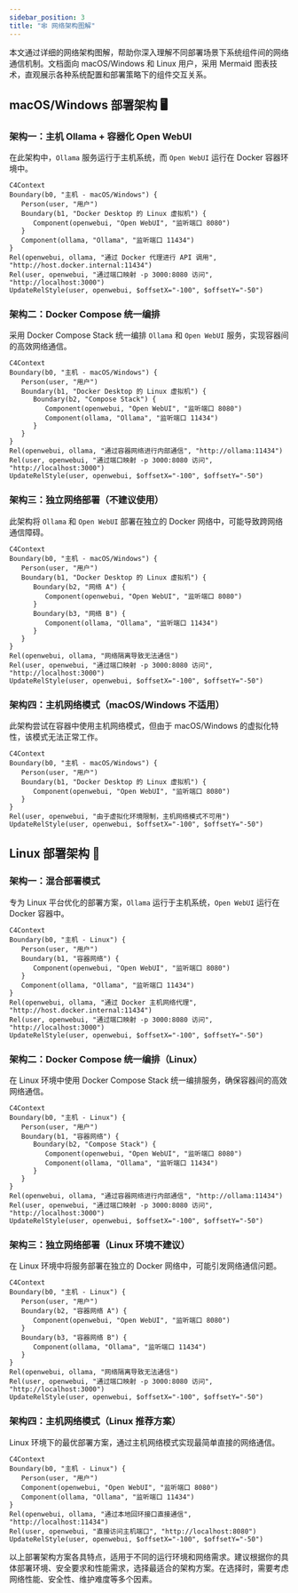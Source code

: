 ```yaml
---
sidebar_position: 3
title: "🕸️ 网络架构图解"
---
```


本文通过详细的网络架构图解，帮助你深入理解不同部署场景下系统组件间的网络通信机制。文档面向 macOS/Windows 和 Linux 用户，采用 Mermaid 图表技术，直观展示各种系统配置和部署策略下的组件交互关系。

## macOS/Windows 部署架构 🖥️

### 架构一：主机 Ollama + 容器化 Open WebUI

在此架构中，`Ollama` 服务运行于主机系统，而 `Open WebUI` 运行在 Docker 容器环境中。

```mermaid
C4Context
Boundary(b0, "主机 - macOS/Windows") {
   Person(user, "用户")
   Boundary(b1, "Docker Desktop 的 Linux 虚拟机") {
      Component(openwebui, "Open WebUI", "监听端口 8080")
   }
   Component(ollama, "Ollama", "监听端口 11434")
}
Rel(openwebui, ollama, "通过 Docker 代理进行 API 调用", "http://host.docker.internal:11434")
Rel(user, openwebui, "通过端口映射 -p 3000:8080 访问", "http://localhost:3000")
UpdateRelStyle(user, openwebui, $offsetX="-100", $offsetY="-50")
```

### 架构二：Docker Compose 统一编排

采用 Docker Compose Stack 统一编排 `Ollama` 和 `Open WebUI` 服务，实现容器间的高效网络通信。

```mermaid
C4Context
Boundary(b0, "主机 - macOS/Windows") {
   Person(user, "用户")
   Boundary(b1, "Docker Desktop 的 Linux 虚拟机") {
      Boundary(b2, "Compose Stack") {
         Component(openwebui, "Open WebUI", "监听端口 8080")
         Component(ollama, "Ollama", "监听端口 11434")
      }
   }
}
Rel(openwebui, ollama, "通过容器网络进行内部通信", "http://ollama:11434")
Rel(user, openwebui, "通过端口映射 -p 3000:8080 访问", "http://localhost:3000")
UpdateRelStyle(user, openwebui, $offsetX="-100", $offsetY="-50")
```

### 架构三：独立网络部署（不建议使用）

此架构将 `Ollama` 和 `Open WebUI` 部署在独立的 Docker 网络中，可能导致跨网络通信障碍。

```mermaid
C4Context
Boundary(b0, "主机 - macOS/Windows") {
   Person(user, "用户")
   Boundary(b1, "Docker Desktop 的 Linux 虚拟机") {
      Boundary(b2, "网络 A") {
         Component(openwebui, "Open WebUI", "监听端口 8080")
      }
      Boundary(b3, "网络 B") {
         Component(ollama, "Ollama", "监听端口 11434")
      }
   }
}
Rel(openwebui, ollama, "网络隔离导致无法通信")
Rel(user, openwebui, "通过端口映射 -p 3000:8080 访问", "http://localhost:3000")
UpdateRelStyle(user, openwebui, $offsetX="-100", $offsetY="-50")
```

### 架构四：主机网络模式（macOS/Windows 不适用）

此架构尝试在容器中使用主机网络模式，但由于 macOS/Windows 的虚拟化特性，该模式无法正常工作。

```mermaid
C4Context
Boundary(b0, "主机 - macOS/Windows") {
   Person(user, "用户")
   Boundary(b1, "Docker Desktop 的 Linux 虚拟机") {
      Component(openwebui, "Open WebUI", "监听端口 8080")
   }
}
Rel(user, openwebui, "由于虚拟化环境限制，主机网络模式不可用")
UpdateRelStyle(user, openwebui, $offsetX="-100", $offsetY="-50")
```


## Linux 部署架构 🐧

### 架构一：混合部署模式

专为 Linux 平台优化的部署方案，`Ollama` 运行于主机系统，`Open WebUI` 运行在 Docker 容器中。

```mermaid
C4Context
Boundary(b0, "主机 - Linux") {
   Person(user, "用户")
   Boundary(b1, "容器网络") {
      Component(openwebui, "Open WebUI", "监听端口 8080")
   }
   Component(ollama, "Ollama", "监听端口 11434")
}
Rel(openwebui, ollama, "通过 Docker 主机网络代理", "http://host.docker.internal:11434")
Rel(user, openwebui, "通过端口映射 -p 3000:8080 访问", "http://localhost:3000")
UpdateRelStyle(user, openwebui, $offsetX="-100", $offsetY="-50")
```

### 架构二：Docker Compose 统一编排（Linux）

在 Linux 环境中使用 Docker Compose Stack 统一编排服务，确保容器间的高效网络通信。

```mermaid
C4Context
Boundary(b0, "主机 - Linux") {
   Person(user, "用户")
   Boundary(b1, "容器网络") {
      Boundary(b2, "Compose Stack") {
         Component(openwebui, "Open WebUI", "监听端口 8080")
         Component(ollama, "Ollama", "监听端口 11434")
      }
   }
}
Rel(openwebui, ollama, "通过容器网络进行内部通信", "http://ollama:11434")
Rel(user, openwebui, "通过端口映射 -p 3000:8080 访问", "http://localhost:3000")
UpdateRelStyle(user, openwebui, $offsetX="-100", $offsetY="-50")
```

### 架构三：独立网络部署（Linux 环境不建议）

在 Linux 环境中将服务部署在独立的 Docker 网络中，可能引发网络通信问题。

```mermaid
C4Context
Boundary(b0, "主机 - Linux") {
   Person(user, "用户")
   Boundary(b2, "容器网络 A") {
      Component(openwebui, "Open WebUI", "监听端口 8080")
   }
   Boundary(b3, "容器网络 B") {
      Component(ollama, "Ollama", "监听端口 11434")
   }
}
Rel(openwebui, ollama, "网络隔离导致无法通信")
Rel(user, openwebui, "通过端口映射 -p 3000:8080 访问", "http://localhost:3000")
UpdateRelStyle(user, openwebui, $offsetX="-100", $offsetY="-50")
```

### 架构四：主机网络模式（Linux 推荐方案）

Linux 环境下的最优部署方案，通过主机网络模式实现最简单直接的网络通信。

```mermaid
C4Context
Boundary(b0, "主机 - Linux") {
   Person(user, "用户")
   Component(openwebui, "Open WebUI", "监听端口 8080")
   Component(ollama, "Ollama", "监听端口 11434")
}
Rel(openwebui, ollama, "通过本地回环接口直接通信", "http://localhost:11434")
Rel(user, openwebui, "直接访问主机端口", "http://localhost:8080")
UpdateRelStyle(user, openwebui, $offsetX="-100", $offsetY="-50")
```

以上部署架构方案各具特点，适用于不同的运行环境和网络需求。建议根据你的具体部署环境、安全要求和性能需求，选择最适合的架构方案。在选择时，需要考虑网络性能、安全性、维护难度等多个因素。
